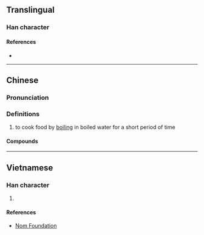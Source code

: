 {{character info/new}}
==Translingual==

===Han character===
{{Han char|rn=85|rad=水|as=02|sn=6|four=80232|canj=OE,XOE|ids=⿱入水}}

====References====
* {{Han ref|kx=0604.091|dkj=17100|hdz=31547.040|uh=6C46|ud=27718|bh=C9F8|bd=51704}}

----

==Chinese==
{{zh-forms}}

===Pronunciation===
{{zh-pron
|m=cuān
|c=cyun1
|md=chuăng
|mn=
|mn-t=suêng3/suang3
|mc=
|oc=y
|cat=v,n
}}

===Definitions===
{{zh-hanzi}}

# to cook food by [[boil]]ing in boiled water for a short period of time

====Compounds====
{{zh-der|汆湯|汆子|汆丸子湯}}

----

==Vietnamese==

===Han character===
{{vi-readings|rs=水02|hanviet=thoản}}

# {{defn|lang=vi|sort=水02}}

====References====
* [http://nomfoundation.org/common/nom_details.php?codepoint=6c46 Nom Foundation]
